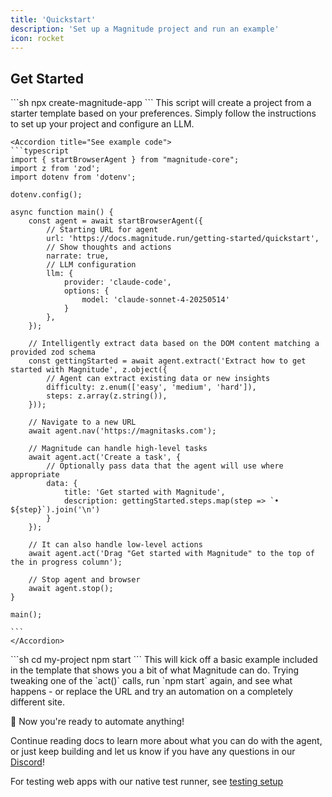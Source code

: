 ```yaml
---
title: 'Quickstart'
description: 'Set up a Magnitude project and run an example'
icon: rocket
---
```


## Get Started

<Steps>
  <Step title="Setup a new project">
    ```sh
    npx create-magnitude-app
    ```
    This script will create a project from a starter template based on your preferences. Simply follow the instructions to set up your project and configure an LLM.

    <Accordion title="See example code">
    ```typescript
    import { startBrowserAgent } from "magnitude-core";
    import z from 'zod';
    import dotenv from 'dotenv';

    dotenv.config();

    async function main() {
        const agent = await startBrowserAgent({
            // Starting URL for agent
            url: 'https://docs.magnitude.run/getting-started/quickstart',
            // Show thoughts and actions
            narrate: true,
            // LLM configuration
            llm: {
                provider: 'claude-code',
                options: {
                    model: 'claude-sonnet-4-20250514'
                }
            },
        });

        // Intelligently extract data based on the DOM content matching a provided zod schema
        const gettingStarted = await agent.extract('Extract how to get started with Magnitude', z.object({
            // Agent can extract existing data or new insights
            difficulty: z.enum(['easy', 'medium', 'hard']),
            steps: z.array(z.string()),
        }));

        // Navigate to a new URL
        await agent.nav('https://magnitasks.com');

        // Magnitude can handle high-level tasks
        await agent.act('Create a task', { 
            // Optionally pass data that the agent will use where appropriate
            data: { 
                title: 'Get started with Magnitude', 
                description: gettingStarted.steps.map(step => `• ${step}`).join('\n') 
            } 
        });

        // It can also handle low-level actions
        await agent.act('Drag "Get started with Magnitude" to the top of the in progress column');

        // Stop agent and browser
        await agent.stop();
    }

    main();

    ```
    </Accordion>
  </Step>
  <Step title="Run the example">
    ```sh
    cd my-project
    npm start
    ```
    This will kick off a basic example included in the template that shows you a bit of what Magnitude can do.
  </Step>
  <Step title="Make some changes">
    Trying tweaking one of the `act()` calls, run `npm start` again, and see what happens - or replace the URL and try an automation on a completely different site.
  </Step>
</Steps>



🚀 Now you're ready to automate anything!

Continue reading docs to learn more about what you can do with the agent, or just keep building and let us know if you have any questions in our [Discord](https://discord.gg/VcdpMh9tTy)!

<Info>For testing web apps with our native test runner, see [testing setup](/testing/test-setup)</Info>
